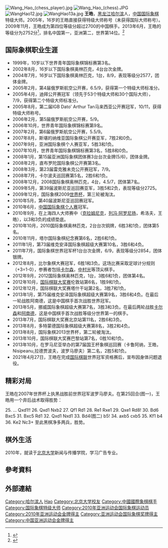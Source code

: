 {{Otheruses|王皓}}
[[File:Wang_Hao_(chess_player).jpg|thumb]]
[[File:Wang_Hao_(chess).JPG|thumb]]
[[File:WangHao12.jpg|thumb]]
[[File:WangHao13a.jpg|thumb]]
{{世大運獎牌記錄
|代表={{CHN-1949}}
|項目=西洋棋
|a1=2011|b1=2|c1=個人
|a2=2011|b2=1|c2=混合團體
}}
'''王皓'''{{BD|1989年|8月4日||}}，[[黑龙江|黑龙江]][[哈尔滨|哈尔滨]]人，[[中华人民共和国|中国]][[国际象棋|国际象棋]]特级大师。2005年，16岁的王皓直接获得特级大师称号（未获得国际大师称号）。2009年11月，王皓成为第四位等级分超过2700的中国棋手。2013年6月，王皓的等级分为2752分<ref name="chess2700">{{Cite web |url=http://www.2700chess.com/ |title=2700以上棋手信息 |accessdate=2013-05-20 |archive-date=2020-05-11 |archive-url=https://web.archive.org/web/20200511070049/https://2700chess.com/ |dead-url=no }}</ref>，排名中国第一，亚洲第二，世界第14位。<ref name="FIDE">{{Cite web |url=http://ratings.fide.com/card.phtml?event=8602883 |title=FIDE国际棋联棋手信息:王皓 |accessdate=2013-05-20 |archive-date=2013-05-13 |archive-url=https://web.archive.org/web/20130513052538/http://ratings.fide.com/card.phtml?event=8602883 |dead-url=no }}</ref>

==国际象棋职业生涯==
*1999年，10岁以下世界青年国际象棋锦标赛第3名。
*2002年8月，16岁以下国际象棋奥林匹克，4台台次金牌。
*2004年7月，16岁以下国际象棋奥林匹克，1台，8/9，表现等级分2577，团体金牌。
*2005年2月，第4届俄罗斯航空公开赛，6.5/9，获得第一个特级大师标准分。
*2005年4月，迪拜公开赛冠军（领先于53个特级大师和30个国际大师），7/9，获得第二个特级大师标准分。
*2005年8月，第二届IGB Dato' Arthur Tan马来西亚公开赛冠军，10/11，获得特级大师称号。
*2006年2月，第5届俄罗斯航空公开赛，5/9。
*2006年10月，世界青年国际象棋锦标赛第9名。
*2007年2月，第6届俄罗斯航空公开赛，5.5/9。
*2007年8月，斯堪的纳维亚国际象棋公开赛亚军，7胜2和0负。
*2007年9月，亚洲国际象棋个人赛亚军，5胜3和1负。
*2007年10月，世界青年国际象棋锦标赛第3名，5胜8和0负。
*2008年1月，第15届亚洲国际象棋团体赛3台台次金牌(5/6)，团体金牌。
*2008年2月，直布罗陀国际象棋公开赛第3名。
*2008年3月，第23届雷克雅未克公开赛冠军，7/9。
*2008年7月，卡尔波夫巡回赛第5名，2胜6和1负。
*2008年12月，2008国际象棋奥林匹克，4台，4.5/7，团体第7名。
*2009年5月，第39届波斯尼亚巡回赛亚军，3胜5和2负，表现等级分2725。
*2009年12月，国际象棋2009[[国际象棋世界杯|世界杯]]，第三轮被淘汰。
*2010年5月，第40届波斯尼亚巡回赛冠军。
*2010年6月，[[全国国际象棋锦标赛|中国国际象棋个人赛]]冠军。
*2010年9月，在上海四人大师赛中（[[克拉姆尼克|克拉姆尼克]]，[[列冯·阿罗尼扬|列冯·阿罗尼扬]]，希洛夫，王皓），以3和3负的成绩垫底。
*2010年10月，2010国际象棋奥林匹克，2台台次铜牌，6胜3和1负，团体第5名。
*2010年11月，塔尔国际象棋纪念赛第6名，2胜6和1负。
*2011年1月，第73届维克安泽国际象棋超级大赛第10名，3胜6和4负。
*2011年7月，国际象棋世界冠军杯1台台次金牌，6/9，表现等级分2854，团体银牌。
*2012年8月，比尔象棋大赛冠军，6胜1和3负。这场比赛采取足球计分规则（+3=1-0），参赛者包括[[馬格努斯·卡爾森|卡尔森]]，[[中村光_(棋手)|中村光]]等顶尖棋手。
*2012年9月，2012国际象棋奥林匹克，1台，3胜6和1负，团体第4名。
*2012年10月，[[国际棋联大奖赛|国际棋联大奖赛]]伦敦站第6名，1胜9和1负。
*2012年12月，国际棋联大奖赛塔什干站第2名，3胜7和1负。
*2013年1月，第75届维克安泽国际象棋超级大赛第9名，3胜6和4负。在最后一轮战胜阿南德，这是中国棋手首次战胜世界冠军。
*2013年5月，挪威国际象棋超级大赛第7名，3胜3和3负。在最后两轮战胜[[馬格努斯·卡爾森|卡尔森]]和[[阿南德|阿南德]]，这是中国棋手首次战胜等级分世界第一的棋手。
*2013年7月，国际棋联大奖赛北京站第11名，2胜6和3负。
*2013年8月，多特蒙德国际象棋超级大赛第8名，3胜2和4负。
*2013年8月，国际象棋2013世界杯，第二轮被淘汰。
*2013年10月，国际棋联大奖赛巴黎站第7名，0胜10和1负。
*2013年10月，在罗马尼亚举办的第7届国王杯象棋巡回赛（卡鲁阿纳，王皓，Nisipeanu,拉德贾波夫，波罗马廖夫）第二名，2胜5和1负。
*2021年4月27日，王皓在完成[[国际棋联|国际棋联]]世界冠军资格赛后，宣布因身体问题退役。

==精彩对局==
{{Chess diagram|=
| tright
|
|=
 |  |  |kd|rd|  |  |rd|  |=
 |bd|pd|  |  |  |pd|  |pd|=
 |  |  |pd|  |  |pd|  |  |=
 |pd|  |pl|  |  |  |  |  |=
 |pl|  |  |  |  |  |  |  |=
 |  |qd|  |nd|rl|  |bl|  |=
 |  |pl|  |  |  |pl|pl|pl|=
 |  |  |  |rl|  |ql|kl|  |=
| 图一 25.Rd1 ...
}}

王皓在2007年世界杯上执黑战胜前世界冠军波罗马廖夫。在第25回合(图一)，王皓用一个弃后战术取得胜势：

25. ... Qxd1!! 26. Qxd1 Nxb2 27. Qf1 Rd1 28. Re1 Rxe1 29. Qxe1 Rd8! 30. Bd6 Bxc5 31. Bxc5 Rd1 32. Qxd1 Nxd1 33. Bd4(图二) b5! 34. axb5 cxb5 35. Kf1 b4 36. Ke2 Nc3+
至此黑棋净多两兵，胜势。

{{Chess diagram|=
| tright
|
|=
 |  |  |kd|  |  |  |  |  |=
 |  |pd|  |  |  |pd|  |pd|=
 |  |  |pd|  |  |pd|  |  |=
 |pd|  |  |  |  |  |  |  |=
 |pl|  |  |bl|  |  |  |  |=
 |  |  |  |  |  |  |  |  |=
 |  |  |  |  |  |pl|pl|pl|=
 |  |  |  |nd|  |  |kl|  |=
| 图二 33 Bd4 ...
}}

== 棋外生活 ==
2010年，就读于[[北京大学|北京大学]]新闻与传播学院，学习广告专业。

== 參考資料 ==
{{Reflist}}

== 外部連結 ==

{{start box}}
{{succession box 
|before= [[丁立人|丁立人]] 
|title=  [[全国国际象棋锦标赛|中国国际象棋男子冠军]] 
|years=  2010年
|after=  [[丁立人|丁立人]]
}}
{{end box}}

{{中国国际象棋特级大师}}

{{Authority control}}
{{DEFAULTSORT:Wang Hao}}
[[Category:哈尔滨人|Category:哈尔滨人]]
[[Category:王姓|Hao]]
[[Category:北京大学校友|Category:北京大学校友]]
[[Category:中國國際象棋棋手|Category:中國國際象棋棋手]]
[[Category:国际象棋特级大师|Category:国际象棋特级大师]]
[[Category:2010年亚洲运动会国际象棋运动员|Category:2010年亚洲运动会国际象棋运动员]]
[[Category:2010年亚洲运动会金牌得主|Category:2010年亚洲运动会金牌得主]]
[[Category:亚洲运动会国际象棋奖牌得主|Category:亚洲运动会国际象棋奖牌得主]]
[[Category:中国亚洲运动会金牌得主|Category:中国亚洲运动会金牌得主]]